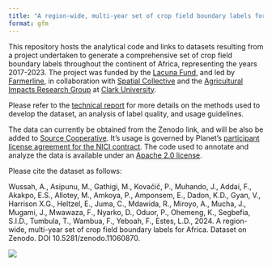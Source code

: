 ```yaml
---
title: "A region-wide, multi-year set of crop field boundary labels for Africa"
format: gfm
---
```


This repository hosts the analytical code and links to datasets resulting from a project undertaken to generate a comprehensive set of crop field boundary labels throughout the continent of Africa, representing the years 2017-2023. The project was funded by the [Lacuna Fund](https://lacunafund.org/), and led by [Farmerline](https://farmerline.co/), in collaboration with [Spatial Collective](https://spatialcollective.com/) and the [Agricultural Impacts Research Group](agroimpacts.info) at [Clark University](https://www.clarku.edu/departments/geography/).

Please refer to the [technical report](notebooks/report/technical-report.pdf) for more details on the methods used to develop the dataset, an analysis of label quality, and usage guidelines.

The data can currently be obtained from the Zenodo link, and will be also be added to [Source Cooperative](https://source.coop/). It's usage is governed by Planet's [participant license agreement for the NICI contract](https://assets.planet.com/docs/Planet_ParticipantLicenseAgreement_NICFI.pdf). The code used to annotate and analyze the data is available under an [Apache 2.0 license](https://www.apache.org/licenses/LICENSE-2.0).

Please cite the dataset as follows:

Wussah, A., Asipunu, M., Gathigi, M., Kovačič, P., Muhando, J., Addai, F., Akakpo, E.S., Allotey, M., Amkoya, P., Amponsem, E., Dadon, K.D., Gyan, V., Harrison X.G., Heltzel, E., Juma, C., Mdawida, R., Miroyo, A., Mucha, J., Mugami, J., Mwawaza, F., Nyarko, D., Oduor, P., Ohemeng, K., Segbefia, S.I.D., Tumbula, T., Wambua, F., Yeboah, F., Estes, L.D., 2024. A region-wide, multi-year set of crop field boundary labels for Africa. Dataset on Zenodo. DOI 10.5281/zenodo.11060870.

![](notebooks/report/images/fig-fldareamap-1.png)
